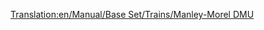 [[Translation:en/Manual/Base Set/Trains/Manley-Morel DMU]]
{{nl/Manual/Base Set/Trains/Treinen|Naam=Manley-Morel DMU
|Afbeelding=[[File:en/Manual/Base Set/Trains/Manleymoreldmu.png]]
|Kosten=£12,890 ($25.780)
|Snelheid=112 km/h (70 mph)
|Gewicht=32 t
|Kracht=600 pk (447 kW)
|Onderhoudskosten=£1,278 ($2.556)
|Ontworpen=1957
|Levensduur=12
|Capaciteit=76 passagiers
|Omschrijving=De Manley-Morel DMU is een meerdelige passagierstreinstel op diesel dat geleverd wordt in eenheden van 2 wagons.

Deze treinen zijn echt alleen geschikt voor kleine passagierstransporten, dit mede doordat de trein te weinig kracht heeft voor het trekken van goederen en andere wagons. Je kan wel meer eenheden gebruiken om de kracht en capaciteit te verhogen (echte DMU stijl), maar dan nog zit je met de beperkte snelheid van 112 km/h. Een betere optie is te wachten op de [[nl/Manual/Base Set/Trains/SH "125"|SH "125"]] die uitkomt in 1977.

Opletten geblazen als je deze trein gebruikt, want je mag deze trein als te traag ondervinden in combinatie met andere treinen, met ophoping als gevolg. Het wordt echt aangeraden om deze treinen ofwel te vervangen door betere treinen ofwel om [[en/Community/Double-Tracks|inhaalsecties (EN)]] te plaatsen.

Deze trein is verouderd met de introductie van de [[nl/Manual/Base Set/Trains/Dash|"Dash"]], een trein ontworpen in 1984 die 8 km/h sneller en 100pk sterker is. Dit lijkt niet veel, maar je zal rap versteld van staan hoe snel ze vertrekken!

|Real-life=Dit is de Transport Tycoon versie van de [https://www.wikipedia.org/wiki/British Rail Class 101 Metro-Cammell Class 101 DMU (EN)] van 1956 als deel van moderniseringsplannen van het Britse spoornetwerk met als doel de stoomlocomotieven te vervangen op locale- en semi-expresslijnen. Het is ook het begin van de DMU stijl van rond 1950 en begin 1960. Ondanks de TTD's 12 jaar levensduur reed deze trein nog over het Britse landschap tot eind 2003! Op de dag van vandaag rijden ze nog maar alleen over eigen gereserveerde sporen.
}}
